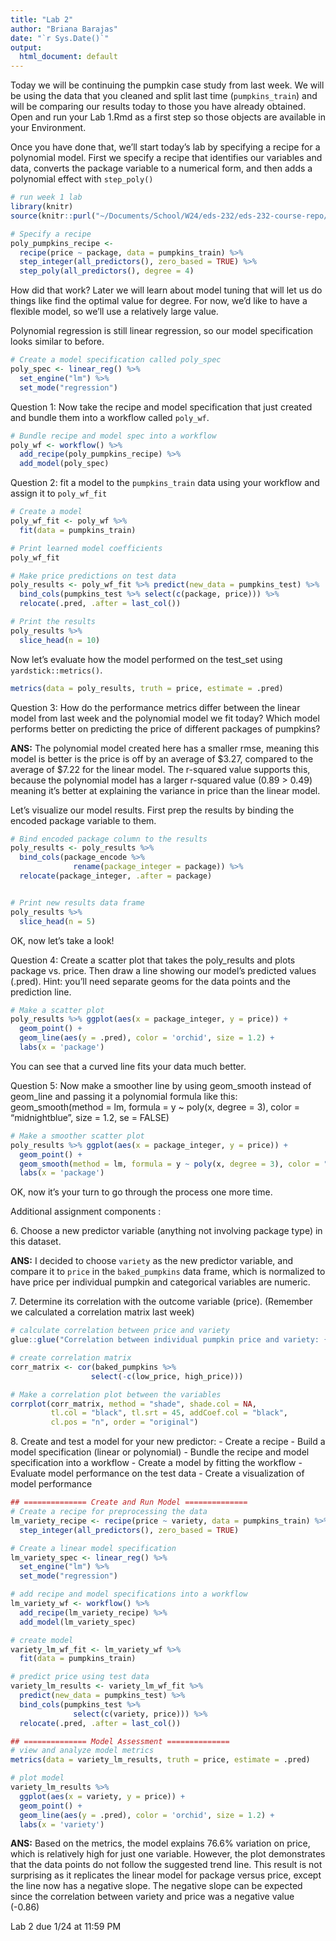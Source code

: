```yaml
---
title: "Lab 2"
author: "Briana Barajas"
date: "`r Sys.Date()`"
output:
  html_document: default
---
```


Today we will be continuing the pumpkin case study from last week. We will be using the data that you cleaned and split last time (`pumpkins_train`) and will be comparing our results today to those you have already obtained. Open and run your Lab 1.Rmd as a first step so those objects are available in your Environment.

Once you have done that, we'll start today's lab by specifying a recipe for a polynomial model. First we specify a recipe that identifies our variables and data, converts the package variable to a numerical form, and then adds a polynomial effect with `step_poly()`

```r
# run week 1 lab
library(knitr)
source(knitr::purl("~/Documents/School/W24/eds-232/eds-232-course-repo/labs/w1-lab.Rmd"))
```

```r
# Specify a recipe
poly_pumpkins_recipe <-
  recipe(price ~ package, data = pumpkins_train) %>%
  step_integer(all_predictors(), zero_based = TRUE) %>% 
  step_poly(all_predictors(), degree = 4)
```

How did that work? Later we will learn about model tuning that will let us do things like find the optimal value for degree. For now, we'd like to have a flexible model, so we'll use a relatively large value.

Polynomial regression is still linear regression, so our model specification looks similar to before.

```r
# Create a model specification called poly_spec
poly_spec <- linear_reg() %>% 
  set_engine("lm") %>% 
  set_mode("regression")
```

Question 1: Now take the recipe and model specification that just created and bundle them into a workflow called `poly_wf`.

```r
# Bundle recipe and model spec into a workflow
poly_wf <- workflow() %>% 
  add_recipe(poly_pumpkins_recipe) %>% 
  add_model(poly_spec)
```

Question 2: fit a model to the `pumpkins_train` data using your workflow and assign it to `poly_wf_fit`

```r
# Create a model
poly_wf_fit <- poly_wf %>% 
  fit(data = pumpkins_train)

# Print learned model coefficients
poly_wf_fit
```

```r
# Make price predictions on test data
poly_results <- poly_wf_fit %>% predict(new_data = pumpkins_test) %>% 
  bind_cols(pumpkins_test %>% select(c(package, price))) %>% 
  relocate(.pred, .after = last_col())

# Print the results
poly_results %>% 
  slice_head(n = 10)
```

Now let's evaluate how the model performed on the test_set using `yardstick::metrics()`.

```r
metrics(data = poly_results, truth = price, estimate = .pred)
```

Question 3: How do the performance metrics differ between the linear model from last week and the polynomial model we fit today? Which model performs better on predicting the price of different packages of pumpkins?

**ANS:** The polynomial model created here has a smaller rmse, meaning this model is better is the price is off by an average of \$3.27, compared to the average of \$7.22 for the linear model. The r-squared value supports this, because the polynomial model has a larger r-squared value (0.89 \> 0.49) meaning it's better at explaining the variance in price than the linear model.

Let's visualize our model results. First prep the results by binding the encoded package variable to them.

```r
# Bind encoded package column to the results
poly_results <- poly_results %>% 
  bind_cols(package_encode %>% 
              rename(package_integer = package)) %>% 
  relocate(package_integer, .after = package)


# Print new results data frame
poly_results %>% 
  slice_head(n = 5)
```

OK, now let's take a look!

Question 4: Create a scatter plot that takes the poly_results and plots package vs. price. Then draw a line showing our model's predicted values (.pred). Hint: you'll need separate geoms for the data points and the prediction line.

```r
# Make a scatter plot
poly_results %>% ggplot(aes(x = package_integer, y = price)) +
  geom_point() +
  geom_line(aes(y = .pred), color = 'orchid', size = 1.2) +
  labs(x = 'package')

```

You can see that a curved line fits your data much better.

Question 5: Now make a smoother line by using geom_smooth instead of geom_line and passing it a polynomial formula like this: geom_smooth(method = lm, formula = y \~ poly(x, degree = 3), color = "midnightblue", size = 1.2, se = FALSE)

```r
# Make a smoother scatter plot 
poly_results %>% ggplot(aes(x = package_integer, y = price)) +
  geom_point() +
  geom_smooth(method = lm, formula = y ~ poly(x, degree = 3), color = "midnightblue", size = 1.2, se = FALSE) +
  labs(x = 'package')
```

OK, now it's your turn to go through the process one more time.

Additional assignment components :

6\. Choose a new predictor variable (anything not involving package type) in this dataset.

**ANS:** I decided to choose `variety` as the new predictor variable, and compare it to `price` in the `baked_pumpkins` data frame, which is normalized to have price per individual pumpkin and categorical variables are numeric.

7\. Determine its correlation with the outcome variable (price). (Remember we calculated a correlation matrix last week)

```r
# calculate correlation between price and variety
glue::glue("Correlation between individual pumpkin price and variety: {cor(baked_pumpkins$variety, baked_pumpkins$price)}")

# create correlation matrix
corr_matrix <- cor(baked_pumpkins %>%
                  select(-c(low_price, high_price)))

# Make a correlation plot between the variables
corrplot(corr_matrix, method = "shade", shade.col = NA, 
         tl.col = "black", tl.srt = 45, addCoef.col = "black", 
         cl.pos = "n", order = "original")
```

8\. Create and test a model for your new predictor: - Create a recipe - Build a model specification (linear or polynomial) - Bundle the recipe and model specification into a workflow - Create a model by fitting the workflow - Evaluate model performance on the test data - Create a visualization of model performance

```r
## ============== Create and Run Model ==============
# Create a recipe for preprocessing the data
lm_variety_recipe <- recipe(price ~ variety, data = pumpkins_train) %>% 
  step_integer(all_predictors(), zero_based = TRUE)

# Create a linear model specification
lm_variety_spec <- linear_reg() %>% 
  set_engine("lm") %>% 
  set_mode("regression")

# add recipe and model specifications into a workflow
lm_variety_wf <- workflow() %>% 
  add_recipe(lm_variety_recipe) %>% 
  add_model(lm_variety_spec)

# create model
variety_lm_wf_fit <- lm_variety_wf %>% 
  fit(data = pumpkins_train)

# predict price using test data
variety_lm_results <- variety_lm_wf_fit %>% 
  predict(new_data = pumpkins_test) %>% 
  bind_cols(pumpkins_test %>% 
              select(c(variety, price))) %>% 
  relocate(.pred, .after = last_col())

## ============== Model Assessment ============== 
# view and analyze model metrics
metrics(data = variety_lm_results, truth = price, estimate = .pred)

# plot model
variety_lm_results %>% 
  ggplot(aes(x = variety, y = price)) +
  geom_point() +
  geom_line(aes(y = .pred), color = 'orchid', size = 1.2) +
  labs(x = 'variety')


```

**ANS:** Based on the metrics, the model explains 76.6% variation on price, which is relatively high for just one variable. However, the plot demonstrates that the data points do not follow the suggested trend line. This result is not surprising as it replicates the linear model for package versus price, except the line now has a negative slope. The negative slope can be expected since the correlation between variety and price was a negative value (-0.86)

Lab 2 due 1/24 at 11:59 PM
